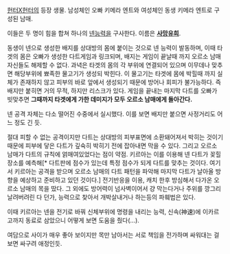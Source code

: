 [[헌터X헌터]]의 등장 생물. 남성체인 오빠 키메라 엔트와 여성체인 동생 키메라 엔트로 구성된 남매.

이들은 두 명이 힘을 합쳐 하나의 [[넨]]능력을 구사한다. 이름은 '''[[사망유희]]'''. 

동생이 넨으로 생성한 배지를 상대방의 몸에 붙이는 것으로 넨 능력이 발동하며, 이때 타겟의 몸은 오빠가 생성한 다트게임과 링크되며, 배지는 게임이 끝날때 까지 오르소 남매 자신들도 해제할 수 없다. 과녁은 타겟의 몸의 각 부위에 연결되어 있으며 이무데나 맞추면 해당부위에 뾰족한 물고기가 생성되 박힌다. 이 물고기는 타겟에 몸에 박힐때 까지 실체가 존재하지 않고 피부의 바로 앞에서 생성되기 때문에 방어나 회피가 불가능하다. 즉 배지만 붙히면 거의 무적, 하지만 리스크가 있다. 게임을 끝내는 마지막 다트를 오빠가 빗맞추면 '''그때까지 타겟에게 가한 데미지가 모두 오르소 남매에게 돌아간다.'''

넨 공격 자체는 다소 떨어진 수중에서 실시했다. 이를 보면 배지만 붙으면 사정거리도 어느 정도 긴 듯.

절대 피할 수 없는 공격이지만 다트는 상대방의 피부표면에 소환돼어져서 박히는 것이기 때문에 피부에 닿은 다트가 깊숙히 박히기 전에 잡아내면 막을 수 있다. 그리고 오르소 남매가 다트의 규칙에 얽매여있었다는 점이 약점. 키르아는 이를 이용해 넨 다트가 꽂힐 장소를 예측해[* 다트판에 점수가 있는데 특정 점수가 되게 다트를 맞추는 것이다. 여기서 키르아는 공격을 받으며 오르소 남매의 다트 패턴을 파악해 마지막 다트가 날아올 방향을 예상하고 준비하고 있던 것이다.] 전기반응을 이용, 캐치 한후 방심해서 다가온 오르소 남매의 목을 땄다. 그 외에도 방어력이 넘사벽이어서 걍 막는다거나 주위를 깡그리 날려버려린 다 던가, 능력으로 찾아서 개박살내거나 하는등의 파훼법은 있다.

이때 키르아는 넨을 전기로 바꿔 신체부위에 명령을 내리는 능력, 신속(神速)에 이카르고까지 동료로 삼았으니 어떻게 보면 도움을 줬다(...).

여담으로 사이가 매우 좋아 보이지만 목만 남아서는 서로 책임을 전가하며 싸워대는 걸 보면 싸구려 애정인듯.
